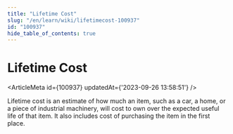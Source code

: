 ```yaml
---
title: "Lifetime Cost"
slug: "/en/learn/wiki/lifetimecost-100937"
id: "100937"
hide_table_of_contents: true
---
```



# Lifetime Cost

<ArticleMeta id={100937} updatedAt={'2023-09-26 13:58:51'} />
<div className='border-solid border-b border-t-0 my-4 border-[var(--ifm-color-gray-300)]' />

Lifetime cost is an estimate of how much an item, such as a car, a home, or a piece of industrial machinery, will cost to own over the expected useful life of that item. It also includes cost of purchasing the item in the first place.
